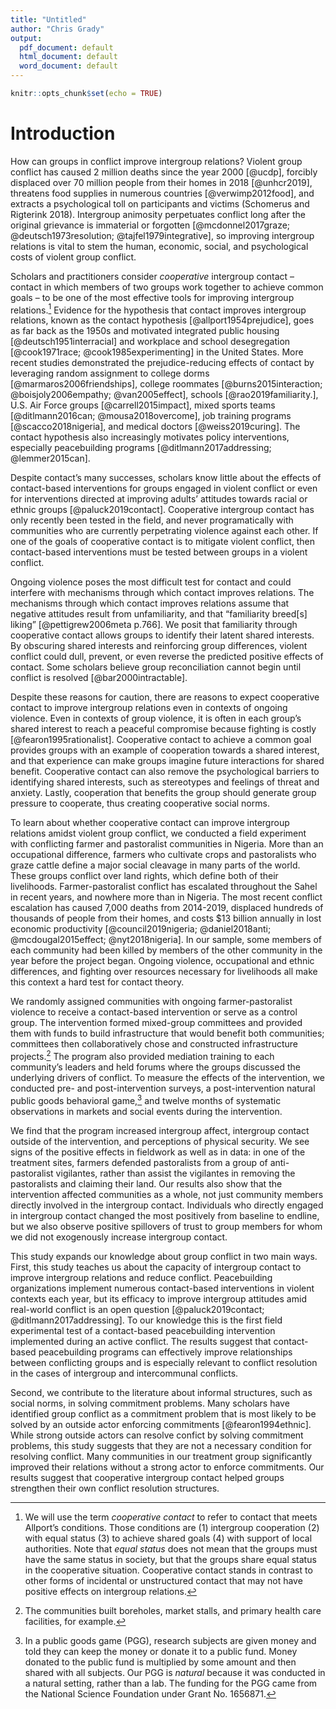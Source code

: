 ```yaml
---
title: "Untitled"
author: "Chris Grady"
output:
  pdf_document: default
  html_document: default
  word_document: default
---
```


```r
knitr::opts_chunk$set(echo = TRUE)
```
<!--
- Order of paragraphs.  
    - Say contact works in all these contexts.  
    - Say we don't know about contact in violent contexts.
    - Then say conflict poses difficult challenge because might prevent mechanisms + mechanisms & common thread + why they could be prevented.
    - Then say reasons for optimism?

*********** 

chris: Need a paragraph about recent, personal, and heinous grievances both sides have.  That’s the difference between ecpn and other studies.

First study to test contact-based intervention with people actively involved in the conflict.  Not just people who belong to groups in conflict, but with people have recent, personal, and heinous grievances against the other side.  Members of village been killed, etc, neighboring villages have been burned down and abandoned.  Neighboring ruga has been slaughtered.  Many salient grievances attributed to the other side and that define the group.  Would not expect contact to override these personal experiences and redefine whole group.

38% had a family member injured or killed in the conflict.  Only 40% were not personally affected by violence, be it a family member injured or killed, property damaged, or forced to leave home.  Median number killed in last clash was 10.  Also affects attitudes about the entire group: 70% at baseline say trust only 1-2 on 1-5 scale. 61% completely uncomf with intergroup marriage, less than 5% completely comfortable.  Share a meal: 33% comp uncomf, only 6% completely comf. ~75% fearful when farming/grazing/livelihood.

Lots of long-term intractable conflicts have hatred reinforced by social norms.  But in few have so many persons or their close friends/family members been directly harmed.  Something bad has happened to these people and their neighbors.  


chris: need to emphasize things necesary for contact to change attitudes towards whole other group.  (1) generalize experiences in positive contact to whole group, (2) disaggregate group.

-->
# Introduction

How can groups in conflict improve intergroup relations?  Violent group conflict has caused 2 million deaths since the year 2000 [@ucdp], forcibly displaced over 70 million people from their homes in 2018 [@unhcr2019], threatens food supplies in numerous countries [@verwimp2012food], and extracts a psychological toll on participants and victims (Schomerus and Rigterink 2018).  Intergroup animosity perpetuates conflict long after the original grievance is immaterial or forgotten [@mcdonnel2017graze; @deutsch1973resolution; @tajfel1979integrative], so improving intergroup relations is vital to stem the human, economic, social, and psychological costs of violent group conflict.

Scholars and practitioners consider _cooperative_ intergroup contact -- contact in which members of two groups work together to achieve common goals -- to be one of the most effective tools for improving intergroup relations.[^coopCon]  Evidence for the hypothesis that contact improves intergroup relations, known as the contact hypothesis [@allport1954prejudice], goes as far back as the 1950s and motivated integrated public housing [@deutsch1951interracial] and workplace and school desegregation [@cook1971race; @cook1985experimenting] in the United States.  More recent studies demonstrated the prejudice-reducing effects of contact by leveraging random assignment to college dorms [@marmaros2006friendships], college roommates [@burns2015interaction; @boisjoly2006empathy; @van2005effect], schools [@rao2019familiarity.], U.S. Air Force groups [@carrell2015impact], mixed sports teams [@ditlmann2016can; @mousa2018overcome], job training programs [@scacco2018nigeria], and medical doctors [@weiss2019curing].  The contact hypothesis also increasingly motivates policy interventions, especially peacebuilding programs [@ditlmann2017addressing; @lemmer2015can].  

[^coopCon]: We will use the term _cooperative contact_ to refer to contact that meets Allport's conditions.  Those conditions are (1) intergroup cooperation (2) with equal status (3) to achieve shared goals (4) with support of local authorities.  Note that _equal status_ does not mean that the groups must have the same status in society, but that the groups share equal status in the cooperative situation.  Cooperative contact stands in contrast to other forms of incidental or unstructured contact that may not have positive effects on intergroup relations.

<!--chris: could combine this paragraph with another.  Also, need to frame differently.  Not quite true that the difference between my study and others is the violent conflict.  Arab/Jew is a violent conflict.  Farmer-pastoralist is different in some other way. -->
Despite contact's many successes, scholars know little about the effects of contact-based interventions for groups engaged in violent conflict or even for interventions directed at improving adults' attitudes towards racial or ethnic groups [@paluck2019contact].  Cooperative intergroup contact has only recently been tested in the field, and never programatically with communities who are currently perpetrating violence against each other.  If one of the goals of cooperative contact is to mitigate violent conflict, then contact-based interventions must be tested between groups in a violent conflict.

Ongoing violence poses the most difficult test for contact and could interfere with mechanisms through which contact improves relations. The mechanisms through which contact improves relations assume that negative attitudes result from unfamiliarity, and that "familiarity breed[s] liking" [@pettigrew2006meta p.766].  We posit that familiarity through cooperative contact allows groups to identify their latent shared interests.  By obscuring shared interests and reinforcing group differences, violent conflict could dull, prevent, or even reverse the predicted positive effects of contact.  Some scholars believe group reconciliation cannot begin until conflict is resolved [@bar2000intractable].

<!--chris: whole paragraph too theory-y
Moreover, cooperative contact between some ingroup members and some outgroup members can only meaningfully improve group relations under two conditions.  First, group members must generalize their positive attitudes to the outgroup as a whole and if the effects of contact must diffuse to other ingroup members.  Attitudes generalize when the outgroup members involved in contact are viewed as typical of the outgroup [@hewstone1996contact] and diffusion primarily occurs through changing social norms about cross-group interaction [@paluck2009jsp; @christ2014contextual].  In contexts of ongoing violence, any cross-group interaction may mark an outgroup member as atypical, and social norms may stay staunchly opposed to intergroup cooperation.-->

Despite these reasons for caution, there are reasons to expect cooperative contact to improve intergroup relations even in contexts of ongoing violence.  Even in contexts of group violence, it is often in each group's shared interest to reach a peaceful compromise because fighting is costly [@fearon1995rationalist].  Cooperative contact to achieve a common goal provides groups with an example of cooperation towards a shared interest, and that experience can make groups imagine future interactions for shared benefit.  Cooperative contact can also remove the psychological barriers to identifying shared interests, such as stereotypes and feelings of threat and anxiety.  Lastly, cooperation that benefits the group should generate group pressure to cooperate, thus creating cooperative social norms.

To learn about whether cooperative contact can improve intergroup relations amidst violent group conflict, we conducted a field experiment with conflicting farmer and pastoralist communities in Nigeria.  More than an occupational difference, farmers who cultivate crops and pastoralists who graze cattle define a major social cleavage in many parts of the world.  These groups conflict over land rights, which define both of their livelihoods.  Farmer-pastoralist conflict has escalated throughout the Sahel in recent years, and nowhere more than in Nigeria.  The most recent conflict escalation has caused 7,000 deaths from 2014-2019, displaced hundreds of thousands of people from their homes, and costs $13 billion annually in lost economic productivity [@council2019nigeria; @daniel2018anti; @mcdougal2015effect; @nyt2018nigeria].<!--don't need to cite news articles like this. you can give an address / identifier / link /etc in a footnote -->  In our sample, some members of each community had been killed by members of the other community in the year before the project began.  Ongoing violence, occupational and ethnic differences, and fighting over resources necessary for livelihoods all make this context a hard test for contact theory.  

We randomly assigned communities with ongoing farmer-pastoralist violence to receive a contact-based intervention or serve as a control group.  The intervention formed mixed-group committees and provided them with funds to build infrastructure that would benefit both communities; committees then collaboratively chose and constructed infrastructure projects.^[The communities built boreholes, market stalls, and primary health care facilities, for example.]  The program also provided mediation training to each community's leaders and held forums where the groups discussed the underlying drivers of conflict.  To measure the effects of the intervention, we conducted pre- and post-intervention surveys, a post-intervention natural public goods behavioral game,[^PGG] and twelve months of systematic observations in markets and social events during the intervention.

[^PGG]: In a public goods game (PGG), research subjects are given money and told they can keep the money or donate it to a public fund.  Money donated to the public fund is multiplied by some amount and then shared with all subjects.  Our PGG is _natural_ because it was conducted in a natural setting, rather than a lab.  The funding for the PGG came from the National Science Foundation under Grant No. 1656871.

<!-- Findings. -->

We find that the program increased intergroup affect, intergroup contact outside of the intervention, and perceptions of physical security.  We see signs of the positive effects in fieldwork as well as in data: in one of the treatment sites, farmers defended pastoralists from a group of anti-pastoralist vigilantes, rather than assist the vigilantes in removing the pastoralists and claiming their land.  Our results also show that the intervention affected communities as a whole, not just community members directly involved in the intergroup contact.  Individuals who directly engaged in intergroup contact changed the most positively from baseline to endline, but we also observe positive spillovers of trust to group members for whom we did not exogenously increase intergroup contact.

This study expands our knowledge about group conflict in two main ways.  First, this study teaches us about the capacity of intergroup contact to improve intergroup relations and reduce conflict.  Peacebuilding organizations implement numerous contact-based interventions in violent contexts each year, but its efficacy to improve intergroup attitudes amid real-world conflict is an open question [@paluck2019contact; @ditlmann2017addressing].  To our knowledge this is the first field experimental test of a contact-based peacebuilding intervention implemented during an active conflict.  The results suggest that contact-based peacebuilding programs can effectively improve relationships between conflicting groups and is especially relevant to conflict resolution in the cases of intergroup and intercommunal conflicts.

Second, we contribute to the literature about informal structures, such as social norms, in solving commitment problems.  Many scholars have identified group conflict as a commitment problem that is most likely to be solved by an outside actor enforcing commitments [@fearon1994ethnic].  While strong outside actors can resolve confict by solving commitment problems, this study suggests that they are not a necessary condition for resolving conflict.  Many communities in our treatment group significantly improved their relations without a strong actor to enforce commitments.  Our results suggest that cooperative intergroup contact helped groups strengthen their own conflict resolution structures.

<!--chris comments to self:

need to make theory section 1-2 paragraphs, not 3.  a para why it might not work, one para being very general about why it could work by helping groups identify shared interest, helping groups establish joint structures to mitigate conflict, ameliorate psych and social biases against outgroup, others. 

-->